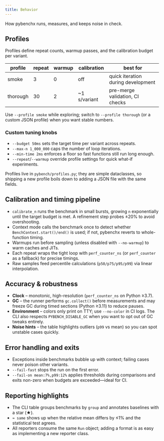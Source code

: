 ```yaml
---
title: Behavior
---
```


How pybenchx runs, measures, and keeps noise in check.

## Profiles

Profiles define repeat counts, warmup passes, and the calibration budget per variant.

| profile  | repeat | warmup | calibration | best for |
| ---      | ---    | ---    | ---         | ---      |
| smoke    | 3      | 0      | off         | quick iteration during development |
| thorough | 30     | 2      | ~1 s/variant | pre-merge validation, CI checks |

Use `--profile smoke` while exploring; switch to `--profile thorough` (or a custom JSON profile) when you want stable numbers.

### Custom tuning knobs

- `--budget 50ms` sets the target time per variant across repeats.
- `--max-n 1_000_000` caps the number of loop iterations.
- `--min-time 2ms` enforces a floor so fast functions still run long enough.
- `--repeat`/`--warmup` override profile settings for quick what-if experiments.

Profiles live in `pybench/profiles.py`; they are simple dataclasses, so shipping a new profile boils down to adding a JSON file with the same fields.

## Calibration and timing pipeline

- `calibrate_n` runs the benchmark in small bursts, growing `n` exponentially until the target budget is met. A refinement step probes ±20% to avoid overshooting.
- Context mode calls the benchmark once to detect whether `BenchContext.start()/end()` is used; if not, pybenchx reverts to whole-function timing.
- Warmups run before sampling (unless disabled with `--no-warmup`) to warm caches and JITs.
- Each repeat wraps the tight loop with `perf_counter_ns` (or `perf_counter` as a fallback) for precise timings.
- Raw samples feed percentile calculations (`p50/p75/p95/p99`) via linear interpolation.

## Accuracy & robustness

- **Clock** – monotonic, high-resolution (`perf_counter_ns` on Python ≥3.7).
- **GC** – the runner performs `gc.collect()` before measurements and may freeze GC during timed sections (Python ≥3.11) to reduce pauses.
- **Environment** – colors only print on TTY; use `--no-color` in CI logs. The CLI also respects `PYBENCH_DISABLE_GC` when you want to opt out of GC tweaks entirely.
- **Noise hints** – the table highlights outliers (`p99` vs mean) so you can spot unstable cases quickly.

## Error handling and exits

- Exceptions inside benchmarks bubble up with context; failing cases never poison other variants.
- `--fail-fast` stops the run on the first error.
- `--fail-on mean:7%,p99:12%` applies thresholds during comparisons and exits non-zero when budgets are exceeded—ideal for CI.

## Reporting highlights

- The CLI table groups benchmarks by `group` and annotates baselines with a star (★).
- `≈ same` shows up when the relative mean differs by ≤1% and the statistical test agrees.
- All reporters consume the same `Run` object; adding a format is as easy as implementing a new reporter class.
